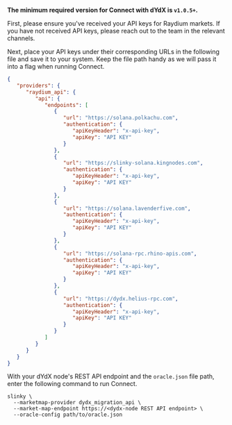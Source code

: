 **The minimum required version for Connect with dYdX is `v1.0.5+`.**

First, please ensure you've received your API keys for Raydium markets. If you have not received API keys, please reach out to the team in the relevant channels.

Next, place your API keys under their corresponding URLs in the following file and save it to your system. Keep the file path handy as we will pass it into a flag when running Connect.

```json oracle.json
{
   "providers": {
      "raydium_api": {
         "api": {
            "endpoints": [
               {
                  "url": "https://solana.polkachu.com",
                  "authentication": {
                     "apiKeyHeader": "x-api-key",
                     "apiKey": "API KEY"
                  }
               },
               {
                  "url": "https://slinky-solana.kingnodes.com",
                  "authentication": {
                     "apiKeyHeader": "x-api-key",
                     "apiKey": "API KEY"
                  }
               },
               {
                  "url": "https://solana.lavenderfive.com",
                  "authentication": {
                     "apiKeyHeader": "x-api-key",
                     "apiKey": "API KEY"
                  }
               },
               {
                  "url": "https://solana-rpc.rhino-apis.com",
                  "authentication": {
                     "apiKeyHeader": "x-api-key",
                     "apiKey": "API KEY"
                  }
               },
               {
                  "url": "https://dydx.helius-rpc.com",
                  "authentication": {
                     "apiKeyHeader": "x-api-key",
                     "apiKey": "API KEY"
                  }
               }
            ]
         }
      }
   }
}
```
With your dYdX node's REST API endpoint and the `oracle.json` file path, enter the following command to run Connect.

```shell
slinky \
  --marketmap-provider dydx_migration_api \
  --market-map-endpoint https://<dydx-node REST API endpoint> \
  --oracle-config path/to/oracle.json
```